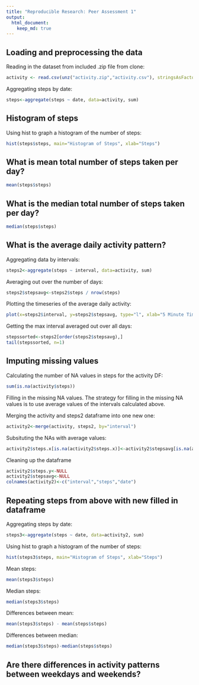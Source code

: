 ```yaml
---
title: "Reproducible Research: Peer Assessment 1"
output: 
  html_document:
    keep_md: true
---
```



## Loading and preprocessing the data

Reading in the dataset from included .zip file from clone:

```r
activity <- read.csv(unz("activity.zip","activity.csv"), stringsAsFactors=FALSE, header=T, sep=",")

```

Aggregating steps by date:

```r
steps<-aggregate(steps ~ date, data=activity, sum)
````

## Histogram of steps
Using hist to graph a histogram of the number of steps:

```r
hist(steps$steps, main="Histogram of Steps", xlab="Steps")

```


## What is mean total number of steps taken per day?
```r
mean(steps$steps)
```
## What is the median total number of steps taken per day?
```r
median(steps$steps)
```



## What is the average daily activity pattern?
Aggregating data by intervals:
```r
steps2<-aggregate(steps ~ interval, data=activity, sum)
```
Averaging out over the number of days:
```r
steps2$stepsavg<-steps2$steps / nrow(steps)
```

Plotting the timeseries of the average daily activity:
```r
plot(x=steps2$interval, y=steps2$stepsavg, type="l", xlab="5 Minute Time Interval", ylab="Average Number of Steps", main="Average Number of Steps Taken\nAveraged Across All Days ")
```

Getting the max interval averaged out over all days:
```r
stepssorted<-steps2[order(steps2$stepsavg),]
tail(stepssorted, n=1)

```

## Imputing missing values
Calculating the number of NA values in steps for the activity DF:
```r
sum(is.na(activity$steps))
```

Filling in the missing NA values.  The strategy for filling in the missing NA values
is to use average values of the intervals calculated above.

Merging the activity and steps2 dataframe into one new one:
```r
activity2<-merge(activity, steps2, by="interval")
```

Subsituting the NAs with average values:
```r
activity2$steps.x[is.na(activity2$steps.x)]<-activity2$stepsavg[is.na(activity2$steps.x)]
```

Cleaning up the dataframe
```r
activity2$steps.y<-NULL
activity2$stepsavg<-NULL
colnames(activity2)<-c("interval","steps","date")
```
## Repeating steps from above with new filled in dataframe
Aggregating steps by date:

```r
steps3<-aggregate(steps ~ date, data=activity2, sum)
````

Using hist to graph a histogram of the number of steps:

```r
hist(steps3$steps, main="Histogram of Steps", xlab="Steps")

```

Mean steps:
```r
mean(steps3$steps)
```

Median steps:
```r
median(steps3$steps)
```

Differences between mean:
```r
mean(steps3$steps) - mean(steps$steps)
```

Differences between median:
```r
median(steps3$steps)-median(steps$steps)
```

## Are there differences in activity patterns between weekdays and weekends?
